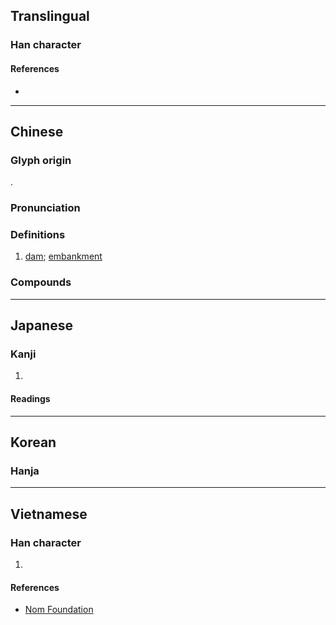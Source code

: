 {{also|坝}}
{{character info}}
==Translingual==

===Han character===
{{Han char|rn=32|rad=土|as=21|sn=24|four=41127|canj=GMBB|ids=⿰土霸}}

====References====
* {{Han ref|kx=0242.330|dkj=05630|dj=0482.310|hdz=10502.250|uh=58E9|ud=22761|bh=C5F2|bd=50674}}

----

==Chinese==
{{zh-forms|s=坝|alt=*垻}}

===Glyph origin===
{{Han etym}}
{{Han compound|土|霸|ls=psc|c1=s|c2=p|t1=earth}}.

===Pronunciation===
{{zh-pron
|m=bà
|c=baa3
|h=pfs=pa
|md=bá
|mn=pà/qz:pèr/tw,xm:pè
|mn_note=pà - literary; pèr/pè - vernacular
|mn-t=ba3
|w=2po
|x=ba4
|mc=y
|oc=y
|cat=n
}}

===Definitions===
{{zh-hanzi}}

# [[dam]]; [[embankment]]

===Compounds===
{{zh-der|河壩|壩田|作壩|坑壩|沙壩|壩工|丁壩|壩臺|坪壩|壩址|堤壩|壩基|攔洪壩|水壩|攔河壩|攔沙壩|連拱壩|重力壩|壩子|南壩|六壩|上壩}}

{{zh-cat|Intermediate}}

----

==Japanese==

===Kanji===
{{ja-kanji|grade=|rs=土21}}

# {{rfdef|ja|sort=土21}}

====Readings====
{{ja-readings
|on=は, へ
|kun=るせき
}}

----

==Korean==

===Hanja===
{{ko-hanja|hangeul=패|rv=pa|mr=p'ae}}

----

==Vietnamese==

===Han character===
{{vi-readings|reading=bá|rs=土21}}

# {{rfdef|vi|sort=土21}}

====References====
* [http://nomfoundation.org/common/nom_details.php?codepoint=58e9 Nom Foundation]